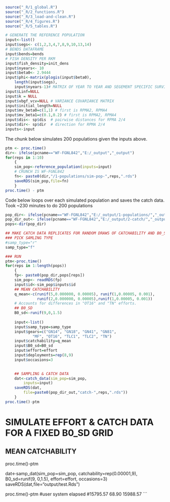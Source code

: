 



```r
source("_R/1_global.R")
source("_R/2_functions.R")
source("_R/3_load-and-clean.R")
source("_R/4_figures.R")
source("_R/5_tables.R")
```




```r
# GENERATE THE REFERENCE POPULATION
input<-list()
input$segs<- c(1,2,3,4,7,8,9,10,13,14)
# BENDS DATAFRAME
input$bends=bends
# FISH DENSITY PER RKM
input$fish_density=init_dens
input$nyears<- 10
input$beta0<- 2.9444
input$phi<-matrix(plogis(input$beta0),
	length(input$segs),
	input$nyears-1)# MATRIX OF YEAR TO YEAR AND SEGEMENT SPECIFIC SURVIVALS
input$Linf=NULL
input$k = NULL
input$vbgf_vcv=NULL # VARIANCE COVARIANCE MATRIX
input$initial_length=NULL
input$mv_beta0=c(1,1) # first is RPMA2, RPMA4
input$mv_beta1=c(0.1,0.2) # first is RPMA2, RPMA4
input$dis<- sp$dis  # pairwise distances for RPMA 2/4
input$dir<- sp$dir  # direction for RPMA 2/4
inputs<-input
```

The chunk below simulates 200 populations given the inputs above. 


```r
ptm <- proc.time()
dir<- ifelse(pcname=="WF-FGNL842","E:/_output","_output")
for(reps in 1:10)
	{
	sim_pop<-reference_population(inputs=input)
	# CRUNCH IS WF-FGNL842
	fn<- paste0(dir,"/1-populations/sim-pop-",reps,".rds")
	saveRDS(sim_pop,file=fn)	
	}
proc.time() - ptm
```



Code below loops over each simulated population and 
saves the catch data.  Took ~230 minutes to do 200 
populations  
  
  
```r
pop_dir<- ifelse(pcname=="WF-FGNL842","E:/_output/1-populations/","_output/1-populations/")
pop_dir_out<- ifelse(pcname=="WF-FGNL842","E:/_output/2-catch/","_output/2-catch/")
pops<-dir(pop_dir)

## MAKE CATCH DATA REPLICATES FOR RANDOM DRAWS OF CATCHABILITY AND B0_SD
### PICK SAMLING TYPE
#samp_type="r"
samp_type="f"

### RUN
ptm<-proc.time()
for(reps in 1:length(pops))
    {
    fp<- paste0(pop_dir,pops[reps])
    sim_pop<- readRDS(fp)
    input$id<-sim_pop$inputs$id
    ## MEAN CATCHABILITY
    q_mean<-c(runif(5,0.000000, 0.00005), runif(1,0.00005, 0.001),
              runif(2,0.000000, 0.00005),runif(1,0.00005, 0.001))
    # Accounts for differences in "OT16" and "TN" efforts.
    ## B0_SD  
    B0_sd<-runif(9,0,1.5)
    
    input<-list()
    input$samp_type=samp_type
    input$gears=c("GN14", "GN18", "GN41", "GN81",
            "MF", "OT16", "TLC1", "TLC2", "TN")
    input$catchability=q_mean
    input$B0_sd=B0_sd
    input$effort=effort
    input$deployments=rep(8,9)
    input$occasions=3

    
    ## SAMPLING & CATCH DATA
    dat<-catch_data(sim_pop=sim_pop,
        inputs=input)
    saveRDS(dat,
        file=paste0(pop_dir_out,"catch-",reps,".rds"))  
    }
proc.time()-ptm
```


        
 





 
        
# SIMULATE EFFORT & CATCH DATA FOR A FIXED B0_SD GRID
## MEAN CATCHABILITY

proc.time()-ptm

dat<-samp_dat(sim_pop=sim_pop,
    catchability=rep(0.00001,9),
    B0_sd=runif(9, 0,1.5),
    effort=effort,
    occasions=3)
saveRDS(dat,file="output/test.Rds") 



proc.time()-ptm
#user       system    elapsed 
#15795.57   68.90     15988.57
```

